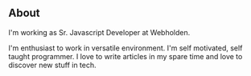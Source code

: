 ## About

I'm working as Sr. Javascript Developer at Webholden.

I'm enthusiast to work in versatile environment. I'm self motivated, self taught programmer. I love to write articles in my spare time and
love to discover new stuff in tech.
